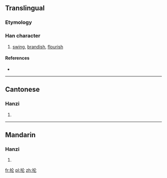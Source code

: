 {{also|掄}}
==Translingual==

===Etymology===
{{Han simp|掄|f=侖|t=仑}}

===Han character===
{{Han char|rn=64|rad=手|as=04|sn=7|four=|canj=手人心 (QOP)}}

# [[swing]], [[brandish]], [[flourish]]

====References====
* {{Han ref|kx=0422.121|hdz=31840.040|uh=62A1|ud=25249}}

----

==Cantonese==

===Hanzi===
{{yue-hanzi|jyut=|y=leun4|tra=掄}}

# {{defn|lang=yue|sort=手04}}

----

==Mandarin==

===Hanzi===
{{cmn-hanzi|tra=掄|pin=[[lún]] ([[lun2]])|wg=lun<sup>2</sup>}}

# {{defn|lang=cmn|sort=手04}}

[[fr:抡]]
[[pl:抡]]
[[zh:抡]]